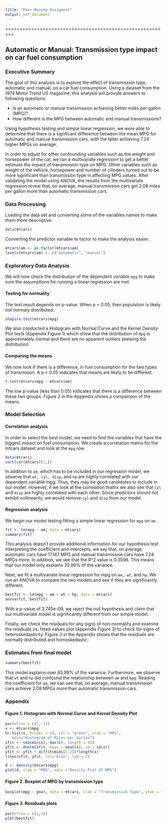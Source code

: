 ```yaml
---
title: "Peer Review Assigment"
output: pdf_document
---
```

=========================================================

## Automatic or Manual: Transmission type impact on car fuel consumption

### Executive Summary

The goal of this analysis is to explore the effect of transmission type, automatic and manual, on a car fuel consumption. 
Using a dataset from the 1974 Motor Trend US magazine, this analysis will provide answers to following questions: 

- Is an automatic or manual transmission achieving better miles per gallon (MPG)? 
- How different is the MPG between automatic and manual transmissions?

Using hypothesis testing and simple linear regression, we were able to determine that there is a signficant difference between the mean MPG for automatic and manual transmission cars, with the latter achieving 7.24 higher MPGs on average. 

In order to adjust for other confounding variables such as the weight and horsepower of the car, we ran a multivariate regression to get a better estimate the impact of transmission type on MPG. Other variables such as weight of the vehicle, horsepower and number of cilinders turned out to be more significant than transmission type in affecting MPG values.
After validating the model using ANOVA, the results from the multivariate regression reveal that, on average, manual transmission cars get 2.08 miles per gallon more than automatic transmission cars.


### Data Processing

Loading the data set and converting some of the variables names to make them more descriptive:
```r
data(mtcars)
```

Converting the predictor variable to factor to make the analysis easier.

```r
mtcars$am <- as.factor(mtcars$am)
levels(mtcars$am) <- c("automatic", "manual")
```

### Exploratory Data Analysis

We will now check the distribution of the dependent variable `mpg` to make sure the assumptions for running a linear regression are met.

#### Testing for normality
The test result depends on p-value. When p < 0.05, then population is likely not normaly distributed.

```r
shapiro.test(mtcars$mpg)
```
We also conducted a Histogram with Normal Curve and the Kernel Density Plot tests (Appendix Figure 1) which show that the distribution of `mpg` is approximately normal and there are no apparent outliers skewing the distribution.


#### Comparing the means

We now look if there is a difference, in fuel consumption for the two types of transmision. A p < 0.05 indicates that means are likely to be different.

```r
t.test(mtcars$mpg ~ mtcars$am)
```

The low p-value (less than 0.05) indicates that there is a difference between these two groups. Figure 2 in the Appendix shows a comparison of the means.

### Model Selection

#### Correlation analysis
In order to select the best model, we need to find the variables that have the biggest impact on fuel consumption. We create a correlation matrix for the mtcars dataset and look at the `mpg` row.

```r
data(mtcars)
sort(cor(mtcars)[1,])
```
In addition to `am`, which has to be included in our regression model, we observe that `wt, cyl, disp`, and `hp` are highly correlated with our dependent variable mpg. Thus, they may be good candidates to include in our model. However, if we look at the correlation matrix we also see that `cyl` and `disp` are highly correlated with each other. Since predictors should not exhibit collinearity, we would remove `cyl` and `disp` from our model.

#### Regression analysis

We begin our model testing fitting a simple linear regression for `mpg` on `am`.

```r
fit <- lm(mpg ~ am, data = mtcars)
summary(fit)
```

This analysis doesn't provide additional information for our hypothesis test. Interpreting the coefficient and intercepts, we say that, on average, automatic cars have 17.147 MPG and manual transmission cars have 7.24 MPGs more. In addition, we see that the R^2 value is 0.3598. This means that our model only explains 35.98% of the variance.  


Next, we fit a multivariate linear regression for mpg on `am, wt`, and `hp`. We run an ANOVA to compare the two models and see if they are significantly different.

```r
bestfit <- lm(mpg ~ am + wt + hp, data = mtcars)
anova(fit, bestfit)
```

With a p-value of 3.745e-09, we reject the null hypothesis and claim that our multivariate model is significantly different from our simple model.


Finally, we check the residuals for any signs of non-normality and examine the residuals vs. fitted values plot (Appendix Figure 3) to check for signs of heteroskedasticity. Figure 3 in the Appendix shows that the residuals are normally distributed and homoskedastic.

### Estimates from final model

```r
summary(bestfit)
```
This model explains over 83.99% of the variance. Furthermore, we observe that `wt` and `hp` did confound the relationship between `am` and `mpg`. Reading the coefficient for `am`, we can see that, on average, manual transmission cars achieve 2.08 MPGs more than automatic transmission cars.


### Appendix

#### Figure 1. Histogram with Normal Curve and Kernel Density Plot
```r
par(mfrow = c(1, 2))
x <- mtcars$mpg
h<-hist(x, breaks = 10, col = "green", xlab = "MPG",
   main="Histogram of Miles per Gallon")
xfit <- seq(min(x), max(x), length = 40)
yfit <- dnorm(xfit, mean = mean(x), sd = sd(x))
yfit <- yfit * diff(h$mids[1:2])*length(x)
lines(xfit, yfit, col="blue", lwd = 2)

d <- density(mtcars$mpg)
plot(d, xlab = "MPG", main ="Density Plot of MPG")
```

#### Figure 2. Boxplot of MPG by transmission type

```r
boxplot(mpg ~ gear, data = mtcars, xlab = "Transmission type", ylab = "Miles per gallon")
```

#### Figure 3. Residuals plots

```r
par(mfrow = c(2,2))
plot(bestfit)
```
